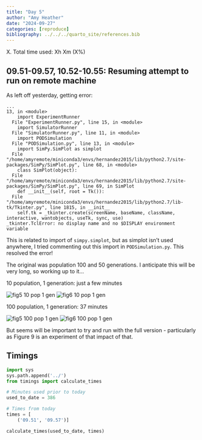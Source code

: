 ```yaml
---
title: "Day 5"
author: "Amy Heather"
date: "2024-09-27"
categories: [reproduce]
bibliography: ../../../quarto_site/references.bib
---
```


::: {.callout-note}

X. Total time used: Xh Xm (X%)

:::

## 09.51-09.57, 10.52-10.55: Resuming attempt to run on remote machine

As left off yesterday, getting error:

```
...
13, in <module>
    import ExperimentRunner
  File "ExperimentRunner.py", line 15, in <module>
    import SimulatorRunner
  File "SimulatorRunner.py", line 11, in <module>
    import PODSimulation
  File "PODSimulation.py", line 13, in <module>
    import SimPy.SimPlot as simplot
  File "/home/amyremote/miniconda3/envs/hernandez2015/lib/python2.7/site-packages/SimPy/SimPlot.py", line 68, in <module>
    class SimPlot(object):
  File "/home/amyremote/miniconda3/envs/hernandez2015/lib/python2.7/site-packages/SimPy/SimPlot.py", line 69, in SimPlot
    def __init__(self, root = Tk()):
  File "/home/amyremote/miniconda3/envs/hernandez2015/lib/python2.7/lib-tk/Tkinter.py", line 1815, in __init__
    self.tk = _tkinter.create(screenName, baseName, className, interactive, wantobjects, useTk, sync, use)
_tkinter.TclError: no display name and no $DISPLAY environment variable
```

This is related to import of `simpy.simplot`, but as simplot isn't used anywhere, I tried commenting out this import in `PODSimulation.py`. This resolved the error!

The original was population 100 and 50 generations. I anticipate this will be very long, so working up to it...

10 population, 1 generation: just a few minutes

![fig5 10 pop 1 gen](figure5_10pop_1gen.png)
![fig6 10 pop 1 gen](figure6_10pop_1gen.png)

100 population, 1 generation: 37 minutes

![fig5 100 pop 1 gen](figure5_100pop_1gen.png)
![fig6 100 pop 1 gen](figure6_100pop_1gen.png)

But seems will be important to try and run with the full version - particularly as Figure 9 is an experiment of that impact of that.

## Timings

```python
import sys
sys.path.append('../')
from timings import calculate_times

# Minutes used prior to today
used_to_date = 386

# Times from today
times = [
    ('09.51', '09.57')]

calculate_times(used_to_date, times)
```